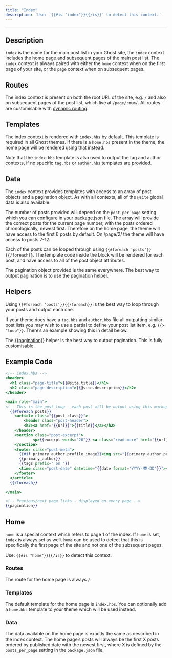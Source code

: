 ```yaml
---
title: "Index"
description: 'Use: `{{#is "index"}}{{/is}}` to detect this context.'
---
```


***

## Description

`index` is the name for the main post list in your Ghost site, the `index` context includes the home page and subsequent pages of the main post list. The `index` context is always paired with either the `home` context when on the first page of your site, or the `page` context when on subsequent pages.

## Routes

The index context is present on both the root URL of the site, e.g. `/` and also on subsequent pages of the post list, which live at `/page/:num/`. All routes are customisable with [dynamic routing](/themes/routing/).

## Templates

The index context is rendered with `index.hbs` by default. This template is required in all Ghost themes. If there is a `home.hbs` present in the theme, the home page will be rendered using that instead.

Note that the `index.hbs` template is also used to output the tag and author contexts, if no specific `tag.hbs` or `author.hbs` templates are provided.

## Data

The `index` context provides templates with access to an array of post objects and a pagination object. As with all contexts, all of the `@site` global data is also available.

The number of posts provided will depend on the `post per page` setting which you can configure [in your package.json](/themes/helpers/foreach/) file. The array will provide the correct posts for the current page number, with the posts ordered chronologically, newest first. Therefore on the home page, the theme will have access to the first 6 posts by default. On /page/2/ the theme will have access to posts 7-12.

Each of the posts can be looped through using `{{#foreach 'posts'}}{{/foreach}}`. The template code inside the block will be rendered for each post, and have access to all of the post object attributes.

The pagination object provided is the same everywhere. The best way to output pagination is to use the pagination helper.

## Helpers

Using `{{#foreach 'posts'}}{{/foreach}}` is the best way to loop through your posts and output each one.

If your theme does have a `tag.hbs` and `author.hbs` file all outputting similar post lists you may wish to use a partial to define your post list item, e.g. `{{> "loop"}}`. There’s an example showing this in detail below.

The [\{\{pagination}}](/themes/helpers/pagination/) helper is the best way to output pagination. This is fully customisable.

## Example Code

```handlebars
<!-- index.hbs -->
<header>
  <h1 class="page-title">{{@site.title}}</h1>
  <h2 class="page-description">{{@site.description}}</h2>
</header>

<main role="main">
<!-- This is the post loop - each post will be output using this markup -->
  {{#foreach posts}}
	<article class="{{post_class}}">
 		<header class="post-header">
   		<h2><a href="{{url}}">{{title}}</a></h2>
    </header>
    <section class="post-excerpt">
 			<p>{{excerpt words="26"}} <a class="read-more" href="{{url}}">...</a></p>
    </section>
    <footer class="post-meta">
      {{#if primary_author.profile_image}}<img src="{{primary_author.profile_image}}" alt="Author image" />{{/if}}
      {{primary_author}}
      {{tags prefix=" on "}}
      <time class="post-date" datetime="{{date format='YYYY-MM-DD'}}">{{date format="DD MMMM YYYY"}}</time>
    </footer>
  </article>
  {{/foreach}}

</main>

<!-- Previous/next page links - displayed on every page -->
{{pagination}}
```

## Home

`home` is a special context which refers to page 1 of the index. If `home` is set, `index` is always set as well. `home` can be used to detect that this is specifically the first page of the site and not one of the subsequent pages.

Use: `{{#is "home"}}{{/is}}` to detect this context.

### Routes

The route for the home page is always `/`.

### Templates

The default template for the home page is `index.hbs`. You can optionally add a `home.hbs` template to your theme which will be used instead.

### Data

The data available on the home page is exactly the same as described in the index context. The home page’s posts will always be the first X posts ordered by published date with the newest first, where X is defined by the `posts_per_page` setting in the `package.json` file.